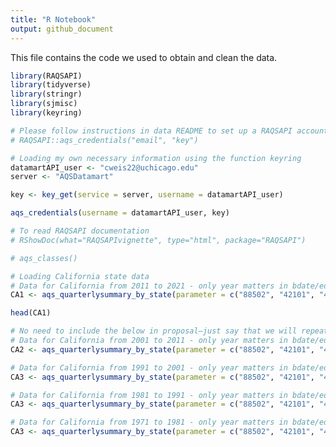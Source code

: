 ```yaml
---
title: "R Notebook"
output: github_document
---
```


This file contains the code we used to obtain and clean the data.

```r
library(RAQSAPI)
library(tidyverse)
library(stringr)
library(sjmisc)
library(keyring)

# Please follow instructions in data README to set up a RAQSAPI account so that you are able to run this line of code with YOUR email and key
# RAQSAPI::aqs_credentials("email", "key")

# Loading my own necessary information using the function keyring
datamartAPI_user <- "cweis22@uchicago.edu"
server <- "AQSDatamart"

key <- key_get(service = server, username = datamartAPI_user)

aqs_credentials(username = datamartAPI_user, key)

# To read RAQSAPI documentation
# RShowDoc(what="RAQSAPIvignette", type="html", package="RAQSAPI")
```


```r
# aqs_classes()

# Loading California state data
# Data for California from 2011 to 2021 - only year matters in bdate/edate variables
CA1 <- aqs_quarterlysummary_by_state(parameter = c("88502", "42101", "42602", "44201", "81102", "88101", "42401"), bdate = as.Date("20110101", format = "%Y%m%d"), edate = as.Date("20210101", format = "%Y%m%d"), "06")

head(CA1)

# No need to include the below in proposal—just say that we will repeat the above code for ech 10-year increment from 1971 to 2021, and for all 50 states plus DC
# Data for California from 2001 to 2011 - only year matters in bdate/edate variables
CA2 <- aqs_quarterlysummary_by_state(parameter = c("88502", "42101", "42602", "44201", "81102", "88101", "42401"), bdate = as.Date("20010101", format = "%Y%m%d"), edate = as.Date("20100101", format = "%Y%m%d"), "06")

# Data for California from 1991 to 2001 - only year matters in bdate/edate variables
CA3 <- aqs_quarterlysummary_by_state(parameter = c("88502", "42101", "42602", "44201", "81102", "88101", "42401"), bdate = as.Date("19910101", format = "%Y%m%d"), edate = as.Date("20000101", format = "%Y%m%d"), "06")

# Data for California from 1981 to 1991 - only year matters in bdate/edate variables
CA3 <- aqs_quarterlysummary_by_state(parameter = c("88502", "42101", "42602", "44201", "81102", "88101", "42401"), bdate = as.Date("19810101", format = "%Y%m%d"), edate = as.Date("19900101", format = "%Y%m%d"), "06")

# Data for California from 1971 to 1981 - only year matters in bdate/edate variables
CA3 <- aqs_quarterlysummary_by_state(parameter = c("88502", "42101", "42602", "44201", "81102", "88101", "42401"), bdate = as.Date("19710101", format = "%Y%m%d"), edate = as.Date("19800101", format = "%Y%m%d"), "06")
```
